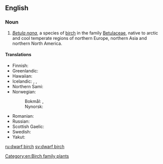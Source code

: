 ==English==
{{rfi}}
{{wikipedia}}
{{wikispecies|Betula nana}}

===Noun===
{{en-noun|es}}

# ''[[Betula nana]]'', a species of [[birch]] in the family [[Betulaceae]], native to arctic and cool temperate regions of northern Europe, northern Asia and northern North America.

====Translations====
{{trans-top|dwarf birch}}
* Finnish: {{t|fi|vaivaiskoivu}}
* Greenlandic: {{t|kl|avaalaqiaq}}
* Hawaiian: {{t|haw|ʻawālakiaka}}
* Icelandic: {{t+|is|fjalldrapi|m}}, {{t|is|drapi|m}}, {{t|is|hrís|n}}
* Northern Sami: {{t|se|skierri}}
* Norwegian:
*: Bokmål: {{t|no|dvergbjørk|m|f}}, {{t|no|dvergbjerk|m|f}}
*: Nynorsk: {{t+|nn|dvergbjørk|f}}
{{trans-mid}}
* Romanian: {{t+|ro|mesteacăn pitic|m}}
* Russian: {{t|ru|берёза карликовая|f}}
* Scottish Gaelic: {{t|gd|beith bheag|f}}
* Swedish: {{t|sv|dvärgbjörk|c}}
* Yakut: {{t|sah|ыарҕа|sc=Cyrl}}
{{trans-bottom}}

[[Category:en:Birch family plants]]

[[ru:dwarf birch]]
[[sv:dwarf birch]]